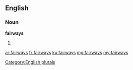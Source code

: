 ==English==

===Noun===
'''fairways'''

# {{plural of|fairway}}

[[Category:English plurals]]

[[ar:fairways]]
[[fr:fairways]]
[[ku:fairways]]
[[mg:fairways]]
[[my:fairways]]